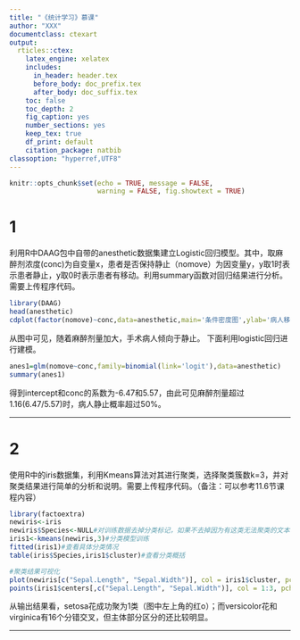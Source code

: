 ---
title: "《统计学习》慕课"
author: "XXX"
documentclass: ctexart
output:
  rticles::ctex:
    latex_engine: xelatex
    includes:
      in_header: header.tex
      before_body: doc_prefix.tex
      after_body: doc_suffix.tex
    toc: false
    toc_depth: 2
    fig_caption: yes
    number_sections: yes
    keep_tex: true
    df_print: default
    citation_package: natbib
classoption: "hyperref,UTF8"
---

```{r setup, include=FALSE}
knitr::opts_chunk$set(echo = TRUE, message = FALSE,
                      warning = FALSE, fig.showtext = TRUE)
```

# 1

利用R中DAAG包中自带的anesthetic数据集建立Logistic回归模型。其中，取麻醉剂浓度(conc)为自变量x，患者是否保持静止（nomove）为因变量y，y取1时表示患者静止，y取0时表示患者有移动。利用summary函数对回归结果进行分析。需要上传程序代码。

```{r}
library(DAAG)
head(anesthetic)
cdplot(factor(nomove)~conc,data=anesthetic,main='条件密度图',ylab='病人移动',xlab='麻醉剂量')
```

从图中可见，随着麻醉剂量加大，手术病人倾向于静止。
下面利用logistic回归进行建模。

```{r}
anes1=glm(nomove~conc,family=binomial(link='logit'),data=anesthetic)
summary(anes1)
```

得到intercept和conc的系数为-6.47和5.57，由此可见麻醉剂量超过1.16(6.47/5.57)时，病人静止概率超过50%。

---

# 2

使用R中的iris数据集，利用Kmeans算法对其进行聚类，选择聚类簇数k=3，并对聚类结果进行简单的分析和说明。需要上传程序代码。（备注：可以参考11.6节课程内容）

```{r}
library(factoextra)
newiris<-iris
newiris$Species<-NULL#对训练数据去掉分类标记，如果不去掉因为有这类无法聚类的文本，会报错
iris1<-kmeans(newiris,3)#分类模型训练
fitted(iris1)#查看具体分类情况
table(iris$Species,iris1$cluster)#查看分类概括
```

```{r}
#聚类结果可视化
plot(newiris[c("Sepal.Length", "Sepal.Width")], col = iris1$cluster, pch = as.integer(iris$Species)) #不同的颜色代表不同的聚类结果，不同的形状代表训练数据集的原始真实分类（即分错了16个）。
points(iris1$centers[,c("Sepal.Length", "Sepal.Width")], col = 1:3, pch = 8, cex=2)#标记聚类中心
```

从输出结果看，setosa花成功聚为1类（图中左上角的红o）；而versicolor花和virginica有16个分错交叉，但主体部分区分的还比较明显。

---
